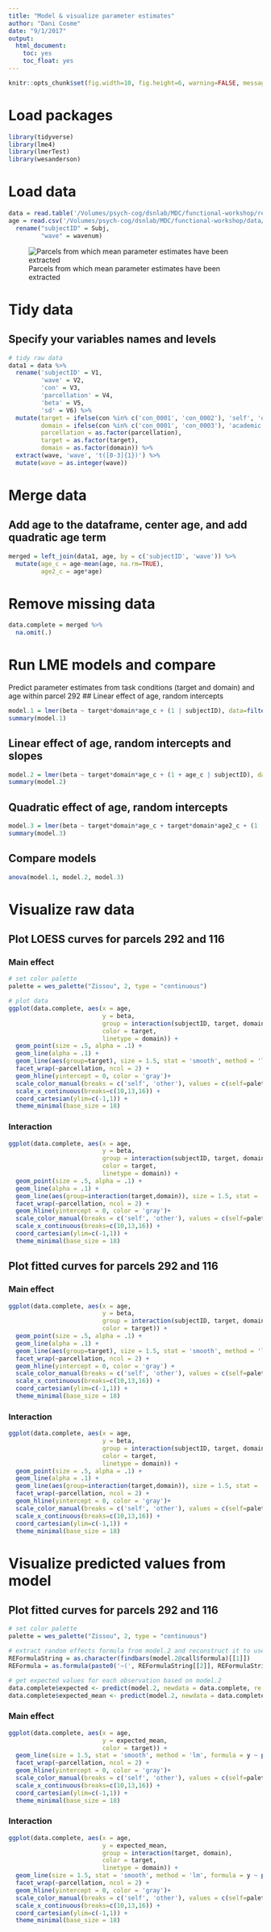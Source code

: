 ```yaml
---
title: "Model & visualize parameter estimates"
author: "Dani Cosme"
date: "9/1/2017"
output:
  html_document:
    toc: yes
    toc_float: yes
---
```


```r
knitr::opts_chunk$set(fig.width=10, fig.height=6, warning=FALSE, message=FALSE)
```

# Load packages
```r
library(tidyverse)
library(lme4)
library(lmerTest)
library(wesanderson)
```

# Load data
```r
data = read.table('/Volumes/psych-cog/dsnlab/MDC/functional-workshop/results/ROI_analysis/parameterEstimates.txt', sep = "", fill = TRUE, stringsAsFactors=FALSE)
age = read.csv('/Volumes/psych-cog/dsnlab/MDC/functional-workshop/data/covariates/age.csv') %>%
  rename("subjectID" = Subj,
         "wave" = wavenum)
```

![Parcels from which mean parameter estimates have been extracted](/Users/danicosme/Documents/MDC/parcel_66_380.png)

# Tidy data
## Specify your variables names and levels
```r
# tidy raw data
data1 = data %>% 
  rename('subjectID' = V1,
         'wave' = V2,
         'con' = V3,
         'parcellation' = V4,
         'beta' = V5,
         'sd' = V6) %>%
  mutate(target = ifelse(con %in% c('con_0001', 'con_0002'), 'self', 'other'), 
         domain = ifelse(con %in% c('con_0001', 'con_0003'), 'academic', 'social'), 
         parcellation = as.factor(parcellation),
         target = as.factor(target),
         domain = as.factor(domain)) %>%
  extract(wave, 'wave', 't([0-3]{1})') %>%
  mutate(wave = as.integer(wave))
```

# Merge data
## Add age to the dataframe, center age, and add quadratic age term
```r
merged = left_join(data1, age, by = c('subjectID', 'wave')) %>%
  mutate(age_c = age-mean(age, na.rm=TRUE),
         age2_c = age*age)
```

# Remove missing data
```r
data.complete = merged %>%
  na.omit(.)
```

# Run LME models and compare
Predict parameter estimates from task conditions (target and domain) and age within parcel 292
## Linear effect of age, random intercepts
```r
model.1 = lmer(beta ~ target*domain*age_c + (1 | subjectID), data=filter(data.complete, parcellation == 292))
summary(model.1)
```

## Linear effect of age, random intercepts and slopes 
```r
model.2 = lmer(beta ~ target*domain*age_c + (1 + age_c | subjectID), data=filter(data.complete, parcellation == 292))
summary(model.2)
```

## Quadratic effect of age, random intercepts
```r
model.3 = lmer(beta ~ target*domain*age_c + target*domain*age2_c + (1 | subjectID), data=filter(data.complete, parcellation == 292))
summary(model.3)
```

## Compare models
```r
anova(model.1, model.2, model.3)
```

# Visualize raw data
## Plot LOESS curves for parcels 292 and 116
### Main effect
```r
# set color palette
palette = wes_palette("Zissou", 2, type = "continuous")

# plot data
ggplot(data.complete, aes(x = age, 
                          y = beta, 
                          group = interaction(subjectID, target, domain), 
                          color = target, 
                          linetype = domain)) +
  geom_point(size = .5, alpha = .1) + 
  geom_line(alpha = .1) + 
  geom_line(aes(group=target), size = 1.5, stat = 'smooth', method = 'loess') + 
  facet_wrap(~parcellation, ncol = 2) +
  geom_hline(yintercept = 0, color = 'gray')+
  scale_color_manual(breaks = c('self', 'other'), values = c(self=palette[2], other=palette[1]))+
  scale_x_continuous(breaks=c(10,13,16)) +
  coord_cartesian(ylim=c(-1,1)) +
  theme_minimal(base_size = 18)
```

### Interaction
```r
ggplot(data.complete, aes(x = age, 
                          y = beta, 
                          group = interaction(subjectID, target, domain), 
                          color = target, 
                          linetype = domain)) +
  geom_point(size = .5, alpha = .1) + 
  geom_line(alpha = .1) + 
  geom_line(aes(group=interaction(target,domain)), size = 1.5, stat = 'smooth', method = 'loess') + 
  facet_wrap(~parcellation, ncol = 2) +
  geom_hline(yintercept = 0, color = 'gray')+
  scale_color_manual(breaks = c('self', 'other'), values = c(self=palette[2], other=palette[1]))+
  scale_x_continuous(breaks=c(10,13,16)) +
  coord_cartesian(ylim=c(-1,1)) +
  theme_minimal(base_size = 18)
```

## Plot fitted curves for parcels 292 and 116
### Main effect
```r
ggplot(data.complete, aes(x = age, 
                          y = beta, 
                          group = interaction(subjectID, target, domain), 
                          color = target)) +
  geom_point(size = .5, alpha = .1) + 
  geom_line(alpha = .1) + 
  geom_line(aes(group=target), size = 1.5, stat = 'smooth', method = 'lm', formula = y ~ poly(x,2)) + 
  facet_wrap(~parcellation, ncol = 2) +
  geom_hline(yintercept = 0, color = 'gray') +
  scale_color_manual(breaks = c('self', 'other'), values = c(self=palette[2], other=palette[1])) +
  scale_x_continuous(breaks=c(10,13,16)) +
  coord_cartesian(ylim=c(-1,1)) +
  theme_minimal(base_size = 18)
```
### Interaction
```r
ggplot(data.complete, aes(x = age, 
                          y = beta, 
                          group = interaction(subjectID, target, domain), 
                          color = target, 
                          linetype = domain)) +
  geom_point(size = .5, alpha = .1) + 
  geom_line(alpha = .1) + 
  geom_line(aes(group=interaction(target,domain)), size = 1.5, stat = 'smooth', method = 'lm', formula = y ~ poly(x,2)) + 
  facet_wrap(~parcellation, ncol = 2) +
  geom_hline(yintercept = 0, color = 'gray')+
  scale_color_manual(breaks = c('self', 'other'), values = c(self=palette[2], other=palette[1]))+
  scale_x_continuous(breaks=c(10,13,16)) +
  coord_cartesian(ylim=c(-1,1)) +
  theme_minimal(base_size = 18)
```

# Visualize predicted values from model
## Plot fitted curves for parcels 292 and 116
```r
# set color palette
palette = wes_palette("Zissou", 2, type = "continuous")

# extract random effects formula from model.2 and reconstruct it to use with the `predict` function
REFormulaString = as.character(findbars(model.2@call$formula)[[1]])
REFormula = as.formula(paste0('~(', REFormulaString[[2]], REFormulaString[[1]], REFormulaString[[3]], ')'))

# get expected values for each observation based on model.2
data.complete$expected <- predict(model.2, newdata = data.complete, re.form=REFormula)
data.complete$expected_mean <- predict(model.2, newdata = data.complete, re.form=NA)
```

### Main effect
```r
ggplot(data.complete, aes(x = age, 
                          y = expected_mean, 
                          color = target)) +
  geom_line(size = 1.5, stat = 'smooth', method = 'lm', formula = y ~ poly(x,2)) + 
  facet_wrap(~parcellation, ncol = 2) +
  geom_hline(yintercept = 0, color = 'gray')+
  scale_color_manual(breaks = c('self', 'other'), values = c(self=palette[2], other=palette[1]))+
  scale_x_continuous(breaks=c(10,13,16)) +
  coord_cartesian(ylim=c(-1,1)) +
  theme_minimal(base_size = 18)
```

### Interaction
```r
ggplot(data.complete, aes(x = age, 
                          y = expected_mean, 
                          group = interaction(target, domain), 
                          color = target, 
                          linetype = domain)) +
  geom_line(size = 1.5, stat = 'smooth', method = 'lm', formula = y ~ poly(x,2)) + 
  facet_wrap(~parcellation, ncol = 2) +
  geom_hline(yintercept = 0, color = 'gray')+
  scale_color_manual(breaks = c('self', 'other'), values = c(self=palette[2], other=palette[1]))+
  scale_x_continuous(breaks=c(10,13,16)) +
  coord_cartesian(ylim=c(-1,1)) +
  theme_minimal(base_size = 18)
```
